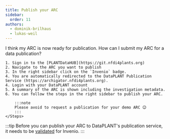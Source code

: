```yaml
---
title: Publish your ARC
sidebar:
  order: 11
authors:
  - dominik-brilhaus
  - lukas-weil
---
```



<ViolaSays>
I think my ARC is now ready for publication.
How can I submit my ARC for a data publication? 
</ViolaSays>

<Card icon="gitlab" title="PLANTDataHUB">
    <Steps>

    1. Sign in to the [PLANTDataHUB](https://git.nfdi4plants.org)
    2. Navigate to the ARC you want to publish
    3. In the right sidebar click on the `Invenio` badge.
    4. You are automatically redirected to the DataPLANT Publication Service (https://archigator.nfdi4plants.org).
    4. Login with your DataPLANT account
    5. A summary of the ARC is shown including the investigation metadata.
    6. You can follow the steps in the right sidebar to publish your ARC.
        
        :::note
        Please avoid to request a publication for your demo ARC 😉
        :::
    </Steps>
</Card>

:::tip
Before you can publish your ARC to DataPLANT's publication service, it needs to be [validated](/nfdi4plants.knowledgebase/start-here/validate-arc) for Invenio.
:::
